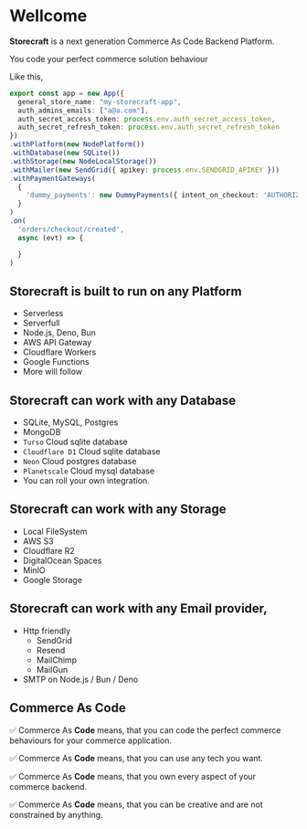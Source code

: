 # Well**come**

**Storecraft** is a next generation Commerce As Code Backend Platform.

You code your perfect commerce solution behaviour

Like this,

```ts
export const app = new App({
  general_store_name: "my-storecraft-app",
  auth_admins_emails: ["a@a.com"],
  auth_secret_access_token: process.env.auth_secret_access_token,
  auth_secret_refresh_token: process.env.auth_secret_refresh_token
})
.withPlatform(new NodePlatform())
.withDatabase(new SQLite())
.withStorage(new NodeLocalStorage())
.withMailer(new SendGrid({ apikey: process.env.SENDGRID_APIKEY }))
.withPaymentGateways(
  {
    'dummy_payments': new DummyPayments({ intent_on_checkout: 'AUTHORIZE' })
  }
)
.on(
  'orders/checkout/created',
  async (evt) => {

  }
)
```

## **Storecraft** is built to run on any Platform
- Serverless
- Serverfull
- Node.js, Deno, Bun
- AWS API Gateway
- Cloudflare Workers 
- Google Functions
- More will follow

## **Storecraft** can work with any Database 
- SQLite, MySQL, Postgres 
- MongoDB
- `Turso` Cloud sqlite database
- `Cloudflare D1` Cloud sqlite database
- `Neon` Cloud postgres database
- `Planetscale` Cloud mysql database
- You can roll your own integration.

## **Storecraft** can work with any Storage 
- Local FileSystem
- AWS S3
- Cloudflare R2 
- DigitalOcean Spaces
- MinIO
- Google Storage

## **Storecraft** can work with any Email provider,
- Http friendly
  - SendGrid
  - Resend
  - MailChimp
  - MailGun
- SMTP on Node.js / Bun / Deno


## Commerce As **Code**

✅ <span className='font-bold italic'>Commerce As</span> **Code** means, that you can code the perfect commerce behaviours
for your commerce application.

✅ <span className='font-bold italic'>Commerce As</span> **Code** means, that you can use any tech you want.

✅ <span className='font-bold italic'>Commerce As</span> **Code** means, that you own every aspect of your commerce backend.

✅ <span className='font-bold italic'>Commerce As</span> **Code** means, that you can be creative and are not
constrained by anything.

